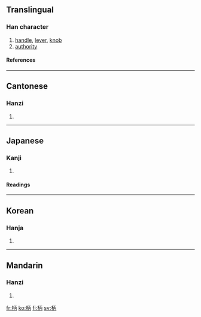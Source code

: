 ==Translingual==
===Han character===
{{Han char|rn=75|rad=木|as=05|sn=9|four=4192<sub>7</sub>|canj=木一人月 (DMOB)}}
# [[handle]], [[lever]], [[knob]]
# [[authority]]
====References====
{{Han ref|kx=0518.080|dkj=14603|dj=0906.090|hdz=21179.020|uh=67C4|ud=26564|bh=AC60|bd=44128}}
----
==Cantonese==
===Hanzi===
{{yue-hanzi|jyut=|y=[[beng3]], [[bing3]]}}
# {{defn|Cantonese}}
----
==Japanese==
===Kanji===
{{ja-kanji|grade=c|rs=木05}}
# {{defn|Japanese}}
====Readings====
{{ja-readings|on=[[へい]] (''hei''), [[ひょう]] (''hyō''), [[ひ]] (''hi'')|kun=[[え]] (''e''), [[がら]] (''gara''), [[つか]] (''tsuka'')}}
----

==Korean==
===Hanja===
{{ko-hanja|hangeul=[[병]]|eumhun=|rv=byeong|mr=pyŏng|y=pyeng}}
# {{defn|Korean}}
----
==Mandarin==
===Hanzi===
{{cmn-hanzi|pin=[[bǐng]] ([[bing3]])|wg=ping<sup>3</sup>}}
# {{defn|Mandarin}}

[[fr:柄]]
[[ko:柄]]
[[fi:柄]]
[[sv:柄]]